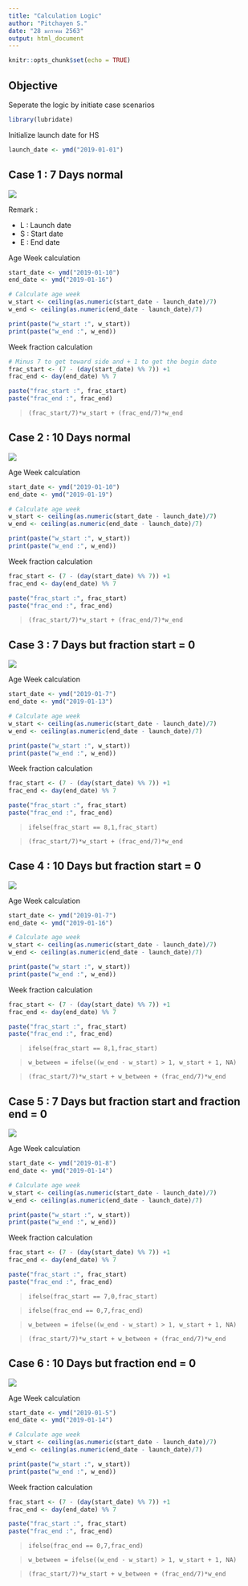 ```yaml
---
title: "Calculation Logic"
author: "Pitchayen S."
date: "28 มกราคม 2563"
output: html_document
---
```


```r
knitr::opts_chunk$set(echo = TRUE)
```

## Objective

Seperate the logic by initiate case scenarios

```r
library(lubridate)
```

Initialize launch date for HS

```r
launch_date <- ymd("2019-01-01")
```

## Case 1 : 7 Days normal
![](image/case_1.PNG)

Remark :

* L : Launch date
* S : Start date
* E : End date

Age Week calculation
```r
start_date <- ymd("2019-01-10")
end_date <- ymd("2019-01-16")

# Calculate age week
w_start <- ceiling(as.numeric(start_date - launch_date)/7)
w_end <- ceiling(as.numeric(end_date - launch_date)/7)

print(paste("w_start :", w_start))
print(paste("w_end :", w_end))
```

Week fraction calculation
```r
# Minus 7 to get toward side and + 1 to get the begin date
frac_start <- (7 - (day(start_date) %% 7)) +1
frac_end <- day(end_date) %% 7

paste("frac_start :", frac_start)
paste("frac_end :", frac_end)
```

> `(frac_start/7)*w_start + (frac_end/7)*w_end`

## Case 2 : 10 Days normal
![](image/case_2.PNG)

Age Week calculation
```r
start_date <- ymd("2019-01-10")
end_date <- ymd("2019-01-19")

# Calculate age week
w_start <- ceiling(as.numeric(start_date - launch_date)/7)
w_end <- ceiling(as.numeric(end_date - launch_date)/7)

print(paste("w_start :", w_start))
print(paste("w_end :", w_end))
```

Week fraction calculation
```r
frac_start <- (7 - (day(start_date) %% 7)) +1
frac_end <- day(end_date) %% 7

paste("frac_start :", frac_start)
paste("frac_end :", frac_end)
```

> `(frac_start/7)*w_start + (frac_end/7)*w_end`

## Case 3 : 7 Days but fraction start = 0
![](image/case_3.PNG)

Age Week calculation
```r
start_date <- ymd("2019-01-7")
end_date <- ymd("2019-01-13")

# Calculate age week
w_start <- ceiling(as.numeric(start_date - launch_date)/7)
w_end <- ceiling(as.numeric(end_date - launch_date)/7)

print(paste("w_start :", w_start))
print(paste("w_end :", w_end))
```

Week fraction calculation
```r
frac_start <- (7 - (day(start_date) %% 7)) +1
frac_end <- day(end_date) %% 7

paste("frac_start :", frac_start)
paste("frac_end :", frac_end)
```

> `ifelse(frac_start == 8,1,frac_start)`

> `(frac_start/7)*w_start + (frac_end/7)*w_end`

## Case 4 : 10 Days but fraction start = 0
![](image/case_4.PNG)

Age Week calculation
```r
start_date <- ymd("2019-01-7")
end_date <- ymd("2019-01-16")

# Calculate age week
w_start <- ceiling(as.numeric(start_date - launch_date)/7)
w_end <- ceiling(as.numeric(end_date - launch_date)/7)

print(paste("w_start :", w_start))
print(paste("w_end :", w_end))
```

Week fraction calculation
```r
frac_start <- (7 - (day(start_date) %% 7)) +1
frac_end <- day(end_date) %% 7

paste("frac_start :", frac_start)
paste("frac_end :", frac_end)
```

> `ifelse(frac_start == 8,1,frac_start)`

> `w_between = ifelse((w_end - w_start) > 1, w_start + 1, NA)`

> `(frac_start/7)*w_start + w_between + (frac_end/7)*w_end`

## Case 5 : 7 Days but fraction start and fraction end = 0
![](image/case_5.PNG)

Age Week calculation
```r
start_date <- ymd("2019-01-8")
end_date <- ymd("2019-01-14")

# Calculate age week
w_start <- ceiling(as.numeric(start_date - launch_date)/7)
w_end <- ceiling(as.numeric(end_date - launch_date)/7)

print(paste("w_start :", w_start))
print(paste("w_end :", w_end))
```

Week fraction calculation
```r
frac_start <- (7 - (day(start_date) %% 7)) +1
frac_end <- day(end_date) %% 7

paste("frac_start :", frac_start)
paste("frac_end :", frac_end)
```

> `ifelse(frac_start == 7,0,frac_start)`

> `ifelse(frac_end == 0,7,frac_end)`

> `w_between = ifelse((w_end - w_start) > 1, w_start + 1, NA)`

> `(frac_start/7)*w_start + w_between + (frac_end/7)*w_end`

## Case 6 : 10 Days but fraction end = 0
![](image/case_6.PNG)

Age Week calculation
```r
start_date <- ymd("2019-01-5")
end_date <- ymd("2019-01-14")

# Calculate age week
w_start <- ceiling(as.numeric(start_date - launch_date)/7)
w_end <- ceiling(as.numeric(end_date - launch_date)/7)

print(paste("w_start :", w_start))
print(paste("w_end :", w_end))
```

Week fraction calculation
```r
frac_start <- (7 - (day(start_date) %% 7)) +1
frac_end <- day(end_date) %% 7

paste("frac_start :", frac_start)
paste("frac_end :", frac_end)
```

> `ifelse(frac_end == 0,7,frac_end)`

> `w_between = ifelse((w_end - w_start) > 1, w_start + 1, NA)`

> `(frac_start/7)*w_start + w_between + (frac_end/7)*w_end`

